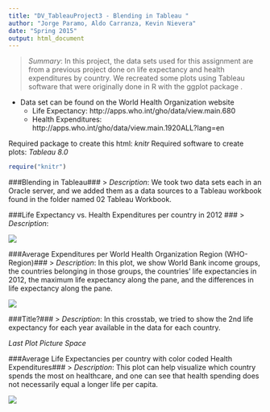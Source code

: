 ```yaml
---
title: "DV_TableauProject3 - Blending in Tableau "
author: "Jorge Paramo, Aldo Carranza, Kevin Nievera"
date: "Spring 2015"
output: html_document
---
```


> *Summary*: In this project, the data sets used for this assignment are from a previous project done on life expectancy and health expenditures by country. We recreated some plots using Tableau software that were originally done in R with the ggplot package . 

* Data set can be found on the World Health Organization website
    + Life Expectancy: http://apps.who.int/gho/data/view.main.680
    + Health Expenditures: http://apps.who.int/gho/data/view.main.1920ALL?lang=en

Required package to create this html: *knitr*
Required software to create plots: *Tableau 8.0*

```r
require("knitr")
```

###Blending in Tableau###
> *Description*: We took two data sets each in an Oracle server, and we added them as a data sources to a Tableau workbook found in the folder named 02 Tableau Workbook.

###Life Expectancy vs. Health Expenditures per country in 2012 ###
> *Description*:

![](./LifeExpect_vs_HealthExpend.png) 

###Average Expenditures per World Health Organization Region (WHO-Region)###
> *Description*: In this plot, we show World Bank income groups, the countries belonging in those groups, the countries' life expectancies in 2012, the maximum life expectancy along the pane, and the differences in life expectancy along the pane.

![](./AVG_HealthExpend_per_WHO.png) 

###Title?###
> *Description*: In this crosstab, we tried to show the 2nd life expectancy for each year available in the data for each country.

*Last Plot Picture Space*

###Average Life Expectancies per country with color coded Health Expenditures###
> *Description*: This plot can help visualize which country spends the most on healthcare, and one can see that health spending does not necessarily equal a longer life per capita.

![](./LE_HE_map.png)

